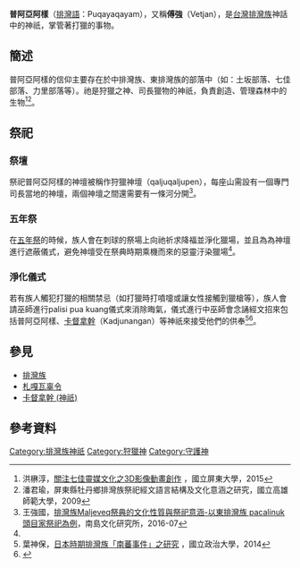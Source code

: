 '''普阿亞阿樣'''（[[排灣語|排灣語]]：Puqayaqayam），又稱'''傅強'''（Vetjan），是[[台灣|台灣]][[排灣族|排灣族]]神話中的神祇，掌管著打獵的事物。
==簡述==
普阿亞阿樣的信仰主要存在於中排灣族、東排灣族的部落中（如：土坂部落、七佳部落、力里部落等）。祂是狩獵之神、司長獵物的神祇，負責創造、管理森林中的生物<ref>洪楙淳，[http://ir.nptu.edu.tw/retrieve/23046/103NPTU0616020-001.pdf 關注七佳靈媒文化之3D影像動畫創作] {{Wayback|url=http://ir.nptu.edu.tw/retrieve/23046/103NPTU0616020-001.pdf |date=20210826224230 }}，國立屏東大學，2015</ref><ref name="屏東縣牡丹鄉排灣族">潘君瑜，屏東縣牡丹鄉排灣族祭祀經文語言結構及文化意涵之研究，國立高雄師範大學，2009</ref>。
==祭祀==
===祭壇===
祭祀普阿亞阿樣的神壇被稱作狩獵神壇（qaljuqaljupen），每座山需設有一個專門司長當地的神壇，兩個神壇之間還需要有一條河分開<ref name="排灣族 Maljeveq 祭典">王強國，[http://210.240.175.131/CA4BD71DBC8AB41/cf13554d44b0bc27.pdf 排灣族Maljeveq祭典的文化性質與祭祀意涵-以東排灣族 pacalinuk 頭目家祭祀為例]{{Dead link}}，南島文化研究所，2016-07</ref>。
===五年祭===
在[[五年祭|五年祭]]的時候，族人會在刺球的祭場上向祂祈求降福並淨化獵場，並且為為神壇進行遮蔽儀式，避免神壇受在祭典時期乘機而來的惡靈汙染獵場<ref name="排灣族 Maljeveq 祭典"/>。
===淨化儀式===
若有族人觸犯打獵的相關禁忌（如打獵時打噴嚏或讓女性接觸到獵槍等），族人會請巫師進行palisi pua kuang儀式來消除晦氣，儀式進行中巫師會念誦經文招來包括普阿亞阿樣、[[卡督拿幹_(神祇)|卡督拿幹]]（Kadjunangan）等神祇來接受他們的供奉<ref>葉神保，[https://www.ntl.edu.tw/public/ntl/4216/%E8%91%89%E7%A5%9E%E4%BF%9D%E5%85%A8%E6%96%87.pdf 日本時期排灣族「南蕃事件」之研究] {{Wayback|url=https://www.ntl.edu.tw/public/ntl/4216/%E8%91%89%E7%A5%9E%E4%BF%9D%E5%85%A8%E6%96%87.pdf |date=20211110112431 }}，國立政治大學，2014</ref><ref name="番族慣習調查報告書第五卷排灣族．第一冊">{{cite book|last=|first=|date=2003-10-01|title=番族慣習調查報告書第五卷排灣族．第一冊|url=http://www.smcbook.com.tw/smc/index.php?route=product/product&product_id=14091|location=|publisher=中央研究院民族所|page=|isbn=9789576719721|author=臺灣總督府臨時臺灣舊慣調查會|access-date=2021-12-25|archive-date=2021-02-07|archive-url=https://web.archive.org/web/20210207080541/http://www.smcbook.com.tw/smc/index.php?route=product%2Fproduct&product_id=14091|dead-url=yes}}</ref>。
==參見==
*[[排灣族|排灣族]]
*[[札嘎瓦辜令|札嘎瓦辜令]]
*[[卡督拿幹_(神祇)|卡督拿幹 (神祇)]]
==參考資料==
{{reflist}}

[[Category:排灣族神祇|Category:排灣族神祇]]
[[Category:狩獵神|Category:狩獵神]]
[[Category:守護神|Category:守護神]]
{{Myth-stub}}